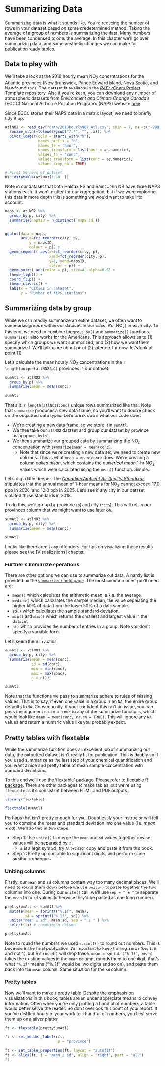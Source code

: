 # Summarizing Data

Summarizing data is what it sounds like. You're reducing the number of rows in your dataset based on some predetermined method. Taking the average of a group of numbers is summarizing the data. Many numbers have been condensed to one: the average. In this chapter we'll go over summarizing data, and some aesthetic changes we can make for publication ready tables. 

## Data to play with

We'll take a look at the 2018 hourly mean NO~2~ concentrations for the Atlantic provinces (New Brunswick, Prince Edward Island, Nova Scotia, and Newfoundland). The dataset is available in the [*R4EnvChem* Project Template](https://github.com/DavidRossHall/R4EnvChem-ProjectTemplate) repository. Also if you're keen, you can download any number of atmospheric datasets from *Environment and Climate Change Canada*'s (ECCC) National Airborne Pollution Program's (NAPS) website [here](https://data.ec.gc.ca/data/air/monitor/national-air-pollution-surveillance-naps-program/Data-Donnees/?lang=en) 

Since ECCC stores their NAPS data in a matrix layout, we need to briefly tidy it up:

```r

atlNO2 <- read_csv("data/2018hourlyNO2_Atl.csv", skip = 7, na =c("-999")) %>%
  rename_with(~tolower(gsub("/.*", "", .x))) %>%
  pivot_longer(cols = starts_with("h"), 
               names_prefix = "h", 
               names_to = "hour", 
               names_transform = list(hour = as.numeric),
               values_to = "conc", 
               values_transform = list(conc = as.numeric),
               values_drop_na = TRUE) 

# First 50 rows of dataset
DT::datatable(atlNO2[1:50, ])
```

Note in our dataset that both Halifax NS and Saint John NB have three NAPS stations each. It won't matter for our aggregation, but if we were exploring this data in more depth this is something we would want to take into account. 


```r
naps <- atlNO2 %>%
  group_by(p, city) %>%
  summarise(napsID = n_distinct(`naps id`))


ggplot(data = naps, 
       aes(x=fct_reorder(city, p), 
           y = napsID,
           colour = p)) +
  geom_segment( aes(x=fct_reorder(city, p), 
                    xend=fct_reorder(city, p),
                    y=0, yend=napsID,
                    colour = p)) +
  geom_point( aes(color = p), size=4, alpha=0.6) +
  theme_light() +
  coord_flip() +
  theme_classic() + 
  labs(x = "Cities in dataset", 
       y = "Number of NAPS stations")
```


## Summarizing data by group

While we can readily summarize an entire dataset, we often want to summarize *groups* within our dataset. In our case, it's [NO~2~] in each city. To this end, we need to combine the`group_by()` and `summarize()` functions. `summarise()` also works for the Americans. This approach allows us to (1) specify which groups we want summarized, and (2) how we want them summarized. We'll talk more about point (2) later on, for now, let's look at point (1)

Let's calculate the mean hourly NO~2~ concentrations in the `r length(unique(atlNO2$p))` provinces in our dataset:

```r

sumAtl <- atlNO2 %>%
  group_by(p) %>%
  summarize(mean = mean(conc))

sumAtl

```

That's it. `r length(atlNO2$conc)` unique rows summarized like that. Note that `summarize` produces a *new* data frame, so you'll want to double check on the outputted data types. Let's break down what our code does: 

  - We're creating a new data frame, so we store it in `sumAtl`.
  - We then take our `atlNO2` dataset and  group our dataset by province using `group_by(p)`.
  - We then summarize our grouped data by summarizing the NO~2~ concentration with `summarize(mean = mean(conc)`. 
    - Note that since we're creating a new data set, we need to create new columns. This is what `mean = mean(conc)` does. We're creating a column *called mean*, which contains the *numerical mean* 1-hr NO~2~ values which were calculated using the `mean()` function. Simple...
    
    
Let's dig a little deeper. The [*Canadian Ambient Air Quality Standards*](https://ccme.ca/en/air-quality-report) stipulates that the annual mean of 1-hour means for NO~2~ cannot exceed 17.0 ppb in 2020, and 12.0 ppb in 2025. Let's see if any city in our dataset violated these standards in 2018. 

To do this, we'll group by province (`p`) and city (`city`). This will retain our provinces column that we might want to use later on. 

```r
sumAtl <- atlNO2 %>%
  group_by(p, city) %>%
  summarize(mean = mean(conc))

sumAtl
```

Looks like there aren't any offenders. For tips on visualizing these results please see the [Visualizations] chapter.

### Further summarize operations

There are other options we can use to summarize out data. A handy list is provided on the [`summarize()` help page](https://dplyr.tidyverse.org/reference/summarise.html). The most common ones you'll need are:

  - `mean()` which calculates the arithmetic mean, a.k.a. the average. 
  - `median()` which calculates the sample median, the value separating the higher 50% of data from the lower 50% of a data sample.
  - `sd()` which calculates the sample standard deviation. 
  - `min()` and `max()` which returns the smallest and largest value in the dataset. 
  - `n()` which provides the number of entries in a group. Note you don't specify a variable for n. 

Let's seem them in action: 

```r
sumAtl <- atlNO2 %>%
  group_by(p, city) %>%
  summarize(mean = mean(conc),
            sd = sd(conc),
            min = min(conc), 
            max = max(conc), 
            n = n())

sumAtl
```

Note that the functions we pass to summarize adhere to rules of missing values. That is to say, if even one value in a group is an `NA`, the entire group defaults to `NA`. Consequently, if your confident this isn't an issue, you can pass the argument `na.rm = TRUE` to any of the summarize functions, which would look like `mean = mean(conc, na.rm = TRUE)`. This will ignore any `NA` values and return a numeric value like you probably expect. 


## Pretty tables with flextable

While the summarize function does an excellent job of summarizing our data, the outputted dataset isn't really fit for publication. This is doubly so if you used summarize as the last step of your chemical quantification and you want a nice and pretty table of mean sample concentration with standard deviations. 

To this end we'll use the 'flextable' package. Please refer to [flextable R package](https://davidgohel.github.io/flextable/index.html). There are other packages to make tables, but we're using `flextable` as it's consistent between HTML and PDF outputs. 

```r
library(flextable)

flextable(sumAtl)
```

Perhaps that isn't pretty enough for you. Doubtlessly your instructor will tell you to combine the mean and standard deviation into one value (i.e. $mean \pm sd$). We'll do this in two steps. 
  
  - Step 1: Use `unite()` to merge the `mean` and `sd` values together rowise; values will be separated by ±. 
    - ± is a legit symbol, try `Alt+241`or copy and paste it from this book. 
  - Step 2: Pretty up our table to significant digits, and perform some aesthetic changes. 


### Uniting columns 

Firstly, our `mean` and `sd` columns contain way too many decimal places. We'll need to round them down before we use `unite()` to paste together the two columns into one. During our `unite()` call, we'll use `sep = " ± "` to separate the `mean` from `sd` values (otherwise they'd be pasted as one long number). 

```r

prettySumAtl <- sumAtl %>%
  mutate(mean = sprintf("%.1f", mean), 
         sd = sprintf("%.1f", sd)) %>%
  unite("mean ± sd", mean:sd, sep = " ± " ) %>%
  select(-n) # removing n column

prettySumAtl
```

Note to round the numbers we used `sprintf()` to round out numbers. This is because in the final publication it's important to keep trailing zeros (i.e. `1.0` and not `1`), but R's `round()` will drop these. `mean = sprintf("%.1f", mean)` takes the existing values in the `mean` column, rounds them to one digit, that's what `"%.1f"` means ("%.2f" would be two digits and so on), and paste them back into the `mean` column. Same situation for the `sd` column. 


### Pretty tables 

Now we'll want to make a pretty table. Despite the emphasis on visualizations in this book, tables are an under appreciate means to convey information. Often when you're only plotting a handful of numbers, a table would better serve the reader. So don't overlook this point of your report. If you've distilled hours of your work to a handful of numbers, you best serve them up on a silver platter. 


```r


ft <- flextable(prettySumAtl) 
  
ft <- set_header_labels(ft, 
                        p = "province")

ft <- set_table_properties(ft, layout = "autofit")
ft <- align(ft, j = "mean ± sd", align = "right", part = "all")
ft
```



